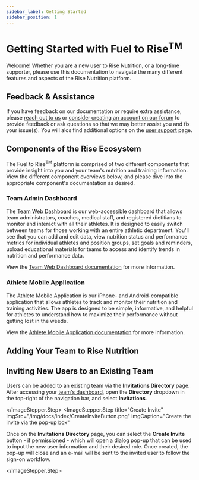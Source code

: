 ```yaml
---
sidebar_label: Getting Started
sidebar_position: 1
---
```



# Getting Started with Fuel to Rise<sup>TM</sup>

Welcome! Whether you are a new user to Rise Nutrition, or a long-time supporter, please use this
documentation to navigate the many different features and aspects of the Rise Nutrition platform.

## Feedback & Assistance

If you have feedback on our documentation or require extra assistance, please [reach out to us][contact] or
[consider creating an account on our forum][forum] to provide feedback or ask questions so that we may better assist you and fix your issue(s). You will alos find additional options on the [user support](https://docs.risenutrition.org/doc/support) page. 

## Components of the Rise Ecosystem

The Fuel to Rise<sup>TM</sup> platform is comprised of two different components that
provide insight into you and your team's nutrition and training information.
View the different component overviews below, and please dive into the appropriate component's
documentation as desired.

### Team Admin Dashboard

The [Team Web Dashboard](https://app.risenutrition.org/) is our web-accessible dashboard that allows team administrators, coaches, medical staff, and registered dietitians to monitor and interact with all their athletes. It is designed to easily switch between teams for those working with an entire athletic department. You'll see that you can add and edit data, view nutrition status and performance metrics for individual athletes and position groups, set goals and reminders, upload educational materials for teams to access and identify trends in nutrition and performance data.

View the [Team Web Dashboard documentation][dashboard] for more information.

### Athlete Mobile Application

The Athlete Mobile Application is our iPhone- and Android-compatible application that
allows athletes to track and monitor their nutrition and training activities. The app is designed to
be simple, informative, and helpful for athletes to understand how to maximize their performance
without getting lost in the weeds.

View the [Athlete Mobile Application documentation](https://docs.risenutrition.org/docs/mobile) for more information.

## Adding Your Team to Rise Nutrition


## Inviting New Users to an Existing Team

<ImageStepper>
  <ImageStepper.Step
    title="Navigate to Page"
    imgSrc="/img/docs/index/InvitationsDirectoryDropdown.png"
    imgCaption="Navigate to the Invitations Directory page"
  >

Users can be added to an existing team via the **Invitations Directory** page. After accessing
your [team's dashboard][dashboard], open the **Directory** dropdown in the top-right of the
navigation bar, and select **Invitations**.

  </ImageStepper.Step>
  <ImageStepper.Step
    title="Create Invite"
    imgSrc="/img/docs/index/CreateInviteButton.png"
    imgCaption="Create the invite via the pop-up box"
  >

Once on the **Invitations Directory** page, you can select the **Create Invite** button - 
if permissioned - which will open a dialog pop-up that can be used to input the new user
information and their desired role. Once created, the pop-up will close and an e-mail will
be sent to the invited user to follow the sign-on workflow.

  </ImageStepper.Step>
</ImageStepper>

[beta]: https://en.wikipedia.org/wiki/Software_release_life_cycle#Beta
[contact]: https://risenutrition.org/contact
[dashboard]: /docs/dashboard
[forum]: https://forum.risenutrition.org
[mobile]: /docs/mobile---

